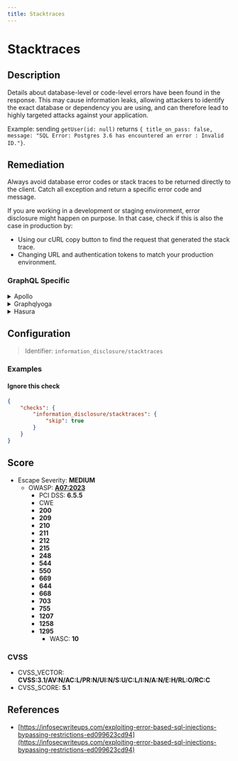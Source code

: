 ```yaml
---
title: Stacktraces
---
```


# Stacktraces

## Description

Details about database-level or code-level errors have been found in the response. This may cause information leaks, allowing attackers to identify the exact database or dependency you are using, and can therefore lead to highly targeted attacks against your application.

Example: sending `getUser(id: null)` returns `{ title_on_pass: false, message: "SQL Error: Postgres 3.6 has encountered an error : Invalid ID."}`.


## Remediation

Always avoid database error codes or stack traces to be returned directly to the client.
Catch all exception and return a specific error code and message.

If you are working in a development or staging environment, error disclosure might happen on purpose.
In that case, check if this is also the case in production by:
- Using our cURL copy button to find the request that generated the stack trace.
- Changing URL and authentication tokens to match your production environment.



### GraphQL Specific

<details>
    <summary>Apollo</summary>

Never allow database or code error stack traces to be returned directly to the client.

This remediation is supported by our [GraphQL Armor](https://escape.tech/graphql-armor/docs/getting-started) middleware.

When using Apollo you can also set `NODE_ENV` to `production` or disable DEBUG mode:

```javascript
const server = new ApolloServer({
  ...,
  debug: false
)}
````

If you are working in a development or staging environment, error disclosure might happen on purpose.
In that case, check if this is also the case in production by:
- Using our cURL copy button to find the request that generated the stack trace.
- Changing URL and authentication tokens to match your production environment.


</details>

<details>
    <summary>Graphqlyoga</summary>

This remediation is supported by our [GraphQL Armor](https://escape.tech/graphql-armor/docs/getting-started) middleware.

When using Yoga you can also enable [error masking](https://www.the-guild.dev/graphql/yoga-server/docs/features/error-masking) to hide stack traces in production.
Since it is enabled by default, you are probably missing the variable `NODE_ENV=production` in your production environment.


</details>

<details>
    <summary>Hasura</summary>

Set the `HASURA_GRAPHQL_DEV_MODE` env variable to `false` in all user-facing environments.

Source: https://hasura.io/docs/latest/graphql/core/deployment/graphql-engine-flags/reference/

*Note: if you are working in a development or staging environment, error disclosure might happen on purpose.
In that case, make sure your production environment has `HASURA_GRAPHQL_DEV_MODE` set to `false`*


</details>


## Configuration

> Identifier: `information_disclosure/stacktraces`



### Examples



#### Ignore this check

```json
{
    "checks": {
        "information_disclosure/stacktraces": {
            "skip": true
        }
    }
}
```




## Score

- Escape Severity: **<span className="medium-severity">MEDIUM</span>**
  - OWASP: **[A07:2023](https://github.com/OWASP/API-Security/blob/master/editions/2023/en/0xa7-security-misconfiguration.md)**
    - PCI DSS: **6.5.5**
    - CWE
    - **200**
    - **209**
    - **210**
    - **211**
    - **212**
    - **215**
    - **248**
    - **544**
    - **550**
    - **669**
    - **644**
    - **668**
    - **703**
    - **755**
    - **1207**
    - **1258**
    - **1295**
      - WASC: **10**
      
      

### CVSS

- CVSS_VECTOR: **CVSS:3.1/AV:N/AC:L/PR:N/UI:N/S:U/C:L/I:N/A:N/E:H/RL:O/RC:C**
- CVSS_SCORE: **5.1**

## References

- [https://infosecwriteups.com/exploiting-error-based-sql-injections-bypassing-restrictions-ed099623cd94](https://infosecwriteups.com/exploiting-error-based-sql-injections-bypassing-restrictions-ed099623cd94)
  